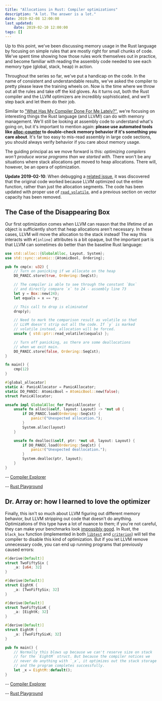 ```yaml
---
title: "Allocations in Rust: Compiler optimizations"
description: "A lot. The answer is a lot."
date: 2019-02-08 12:00:00
last_updated:
    date: 2019-02-10 12:00:00
tags: []
---
```


Up to this point, we've been discussing memory usage in the Rust language by focusing on simple
rules that are mostly right for small chunks of code. We've spent time showing how those rules work
themselves out in practice, and become familiar with reading the assembly code needed to see each
memory type (global, stack, heap) in action.

Throughout the series so far, we've put a handicap on the code. In the name of consistent and
understandable results, we've asked the compiler to pretty please leave the training wheels on. Now
is the time where we throw out all the rules and take off the kid gloves. As it turns out, both the
Rust compiler and the LLVM optimizers are incredibly sophisticated, and we'll step back and let them
do their job.

<!-- truncate -->

Similar to
["What Has My Compiler Done For Me Lately?"](https://www.youtube.com/watch?v=bSkpMdDe4g4), we're
focusing on interesting things the Rust language (and LLVM!) can do with memory management. We'll
still be looking at assembly code to understand what's going on, but it's important to mention
again: **please use automated tools like [alloc-counter](https://crates.io/crates/alloc_counter) to
double-check memory behavior if it's something you care about**. It's far too easy to mis-read
assembly in large code sections, you should always verify behavior if you care about memory usage.

The guiding principal as we move forward is this: _optimizing compilers won't produce worse programs
than we started with._ There won't be any situations where stack allocations get moved to heap
allocations. There will, however, be an opera of optimization.

**Update 2019-02-10**: When debugging a
[related issue](https://gitlab.com/sio4/code/alloc-counter/issues/1), it was discovered that the
original code worked because LLVM optimized out the entire function, rather than just the allocation
segments. The code has been updated with proper use of
[`read_volatile`](https://doc.rust-lang.org/std/ptr/fn.read_volatile.html), and a previous section
on vector capacity has been removed.

## The Case of the Disappearing Box

Our first optimization comes when LLVM can reason that the lifetime of an object is sufficiently
short that heap allocations aren't necessary. In these cases, LLVM will move the allocation to the
stack instead! The way this interacts with `#[inline]` attributes is a bit opaque, but the important
part is that LLVM can sometimes do better than the baseline Rust language:

```rust
use std::alloc::{GlobalAlloc, Layout, System};
use std::sync::atomic::{AtomicBool, Ordering};

pub fn cmp(x: u32) {
    // Turn on panicking if we allocate on the heap
    DO_PANIC.store(true, Ordering::SeqCst);

    // The compiler is able to see through the constant `Box`
    // and directly compare `x` to 24 - assembly line 73
    let y = Box::new(24);
    let equals = x == *y;

    // This call to drop is eliminated
    drop(y);

    // Need to mark the comparison result as volatile so that
    // LLVM doesn't strip out all the code. If `y` is marked
    // volatile instead, allocation will be forced.
    unsafe { std::ptr::read_volatile(&equals) };

    // Turn off panicking, as there are some deallocations
    // when we exit main.
    DO_PANIC.store(false, Ordering::SeqCst);
}

fn main() {
    cmp(12)
}

#[global_allocator]
static A: PanicAllocator = PanicAllocator;
static DO_PANIC: AtomicBool = AtomicBool::new(false);
struct PanicAllocator;

unsafe impl GlobalAlloc for PanicAllocator {
    unsafe fn alloc(&self, layout: Layout) -> *mut u8 {
        if DO_PANIC.load(Ordering::SeqCst) {
            panic!("Unexpected allocation.");
        }
        System.alloc(layout)
    }

    unsafe fn dealloc(&self, ptr: *mut u8, layout: Layout) {
        if DO_PANIC.load(Ordering::SeqCst) {
            panic!("Unexpected deallocation.");
        }
        System.dealloc(ptr, layout);
    }
}
```

-- [Compiler Explorer](https://godbolt.org/z/BZ_Yp3)

-- [Rust Playground](https://play.rust-lang.org/?version=stable&mode=release&edition=2018&gist=4a765f753183d5b919f62c71d2109d5d)

## Dr. Array or: how I learned to love the optimizer

Finally, this isn't so much about LLVM figuring out different memory behavior, but LLVM stripping
out code that doesn't do anything. Optimizations of this type have a lot of nuance to them; if
you're not careful, they can make your benchmarks look
[impossibly good](https://www.youtube.com/watch?v=nXaxk27zwlk&feature=youtu.be&t=1199). In Rust, the
`black_box` function (implemented in both
[`libtest`](https://doc.rust-lang.org/1.1.0/test/fn.black_box.html) and
[`criterion`](https://docs.rs/criterion/0.2.10/criterion/fn.black_box.html)) will tell the compiler
to disable this kind of optimization. But if you let LLVM remove unnecessary code, you can end up
running programs that previously caused errors:

```rust
#[derive(Default)]
struct TwoFiftySix {
    _a: [u64; 32]
}

#[derive(Default)]
struct EightK {
    _a: [TwoFiftySix; 32]
}

#[derive(Default)]
struct TwoFiftySixK {
    _a: [EightK; 32]
}

#[derive(Default)]
struct EightM {
    _a: [TwoFiftySixK; 32]
}

pub fn main() {
    // Normally this blows up because we can't reserve size on stack
    // for the `EightM` struct. But because the compiler notices we
    // never do anything with `_x`, it optimizes out the stack storage
    // and the program completes successfully.
    let _x = EightM::default();
}
```

-- [Compiler Explorer](https://godbolt.org/z/daHn7P)

-- [Rust Playground](https://play.rust-lang.org/?version=stable&mode=release&edition=2018&gist=4c253bf26072119896ab93c6ef064dc0)
